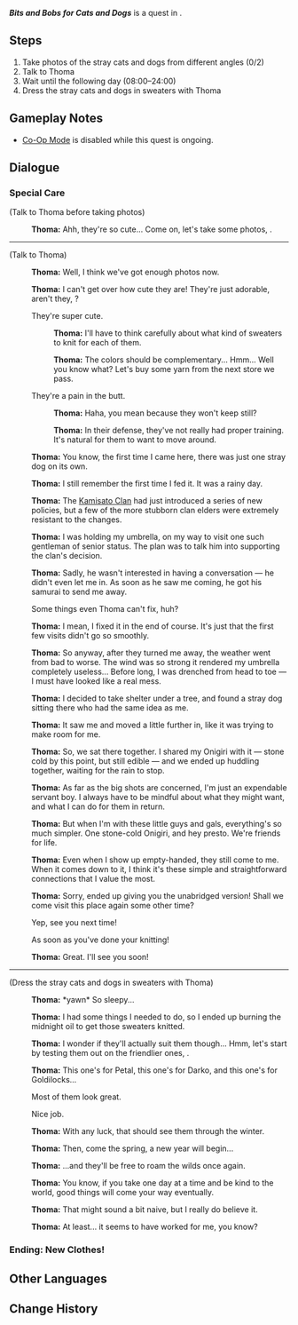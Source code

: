 {{Quest Infobox
|id            = 19118
|image         = Hangout Event Under the Same Shade & Bits and Bobs for Cats and Dogs.png
|type          = Story
|group         = Hangout Event
|chapter       = Thoma
|actNum        = I
|act           = A Housekeeper's Daily Chores
|startLocation = [[Inazuma City]], [[Inazuma]]
|region        = Inazuma
|area          = Narukami Island
|subarea       = Inazuma City
|requirement   = 
|prev          = Under the Same Shade
|characters    = Thoma; Traveler
|voiced        = yes
}}
'''''Bits and Bobs for Cats and Dogs''''' is a quest in {{Quest|A Housekeeper's Daily Chores}}.

==Steps==
# Take photos of the stray cats and dogs from different angles (0/2)
# Talk to Thoma
# Wait until the following day (08:00&ndash;24:00)
# Dress the stray cats and dogs in sweaters with Thoma

==Gameplay Notes==
* [[Co-Op Mode]] is disabled while this quest is ongoing.

==Dialogue==
{{Quest Description|You meet up with [[Thoma]] again, and he brings the finished sweater.}}
===Special Care===
{{Dialogue Start}}
;(Talk to Thoma before taking photos)
:{{A|vo tmcop001 1911602 thoma 23.ogg}} '''Thoma:''' Ahh, they're so cute... Come on, let's take some photos, {{Traveler}}.
----
;(Talk to Thoma)
:{{A|vo tmcop001 1911802 thoma 01.ogg}} '''Thoma:''' Well, I think we've got enough photos now.
:{{A|vo tmcop001 1911802 thoma 02.ogg}} '''Thoma:''' I can't get over how cute they are! They're just adorable, aren't they, {{Traveler}}?
:{{DIcon}} They're super cute.
::{{A|vo tmcop001 1911802 thoma 03.ogg}} '''Thoma:''' I'll have to think carefully about what kind of sweaters to knit for each of them.
::{{A|vo tmcop001 1911802 thoma 04.ogg}} '''Thoma:''' The colors should be complementary... Hmm... Well you know what? Let's buy some yarn from the next store we pass.
:{{DIcon}} They're a pain in the butt.
::{{A|vo tmcop001 1911802 thoma 05.ogg}} '''Thoma:''' Haha, you mean because they won't keep still?
::{{A|vo tmcop001 1911802 thoma 06.ogg}} '''Thoma:''' In their defense, they've not really had proper training. It's natural for them to want to move around.
:{{A|vo tmcop001 1911802 thoma 07.ogg}} '''Thoma:''' You know, the first time I came here, there was just one stray dog on its own.
:{{A|vo tmcop001 1911802 thoma 08.ogg}} '''Thoma:''' I still remember the first time I fed it. It was a rainy day.
:{{A|vo tmcop001 1911802 thoma 09.ogg}} '''Thoma:''' The [[Kamisato Clan]] had just introduced a series of new policies, but a few of the more stubborn clan elders were extremely resistant to the changes.
:{{A|vo tmcop001 1911802 thoma 10.ogg}} '''Thoma:''' I was holding my umbrella, on my way to visit one such gentleman of senior status. The plan was to talk him into supporting the clan's decision.
:{{A|vo tmcop001 1911802 thoma 11.ogg}} '''Thoma:''' Sadly, he wasn't interested in having a conversation &mdash; he didn't even let me in. As soon as he saw me coming, he got his samurai to send me away.
:{{DIcon}} Some things even Thoma can't fix, huh?
:{{A|vo tmcop001 1911802 thoma 12.ogg}} '''Thoma:''' I mean, I fixed it in the end of course. It's just that the first few visits didn't go so smoothly.
:{{A|vo tmcop001 1911802 thoma 13.ogg}} '''Thoma:''' So anyway, after they turned me away, the weather went from bad to worse. The wind was so strong it rendered my umbrella completely useless... Before long, I was drenched from head to toe &mdash; I must have looked like a real mess.
:{{A|vo tmcop001 1911802 thoma 14.ogg}} '''Thoma:''' I decided to take shelter under a tree, and found a stray dog sitting there who had the same idea as me.
:{{A|vo tmcop001 1911802 thoma 15.ogg}} '''Thoma:''' It saw me and moved a little further in, like it was trying to make room for me.
:{{A|vo tmcop001 1911802 thoma 16.ogg}} '''Thoma:''' So, we sat there together. I shared my Onigiri with it &mdash; stone cold by this point, but still edible &mdash; and we ended up huddling together, waiting for the rain to stop.
:{{A|vo tmcop001 1911802 thoma 17.ogg}} '''Thoma:''' As far as the big shots are concerned, I'm just an expendable servant boy. I always have to be mindful about what they might want, and what I can do for them in return.
:{{A|vo tmcop001 1911802 thoma 18.ogg}} '''Thoma:''' But when I'm with these little guys and gals, everything's so much simpler. One stone-cold Onigiri, and hey presto. We're friends for life.
:{{A|vo tmcop001 1911802 thoma 19.ogg}} '''Thoma:''' Even when I show up empty-handed, they still come to me. When it comes down to it, I think it's these simple and straightforward connections that I value the most.
:{{A|vo tmcop001 1911802 thoma 20.ogg}} '''Thoma:''' Sorry, ended up giving you the unabridged version! Shall we come visit this place again some other time?
:{{DIcon}} Yep, see you next time!
:{{DIcon}} As soon as you've done your knitting!
:{{A|vo tmcop001 1911802 thoma 21.ogg}} '''Thoma:''' Great. I'll see you soon!
----
;(Dress the stray cats and dogs in sweaters with Thoma)
:{{A|vo tmcop001 1911801 thoma 01.ogg}} '''Thoma:''' *yawn* So sleepy...
:{{A|vo tmcop001 1911801 thoma 02.ogg}} '''Thoma:''' I had some things I needed to do, so I ended up burning the midnight oil to get those sweaters knitted.
:{{A|vo tmcop001 1911801 thoma 03.ogg}} '''Thoma:''' I wonder if they'll actually suit them though... Hmm, let's start by testing them out on the friendlier ones, {{Traveler}}.
:{{A|vo tmcop001 1911801 thoma 04.ogg}} '''Thoma:''' This one's for Petal, this one's for Darko, and this one's for Goldilocks...
:{{Black Screen|''You dress the stray cats and dogs in sweaters with Thoma.''}}
:{{DIcon}} Most of them look great.
:{{DIcon}} Nice job.
:{{A|vo tmcop001 1911801 thoma 05.ogg}} '''Thoma:''' With any luck, that should see them through the winter.
:{{A|vo tmcop001 1911801 thoma 06.ogg}} '''Thoma:''' Then, come the spring, a new year will begin...
:{{A|vo tmcop001 1911801 thoma 07.ogg}} '''Thoma:''' ...and they'll be free to roam the wilds once again.
:{{A|vo tmcop001 1911801 thoma 08.ogg}} '''Thoma:''' You know, if you take one day at a time and be kind to the world, good things will come your way eventually.
:{{A|vo tmcop001 1911801 thoma 09.ogg}} '''Thoma:''' That might sound a bit naive, but I really do believe it.
:{{A|vo tmcop001 1911801 thoma 10.ogg}} '''Thoma:''' At least... it seems to have worked for me, you know?
{{Dialogue End}}

===Ending: New Clothes!===
{{Hangout Ending
|ending name     = New Clothes!
|ending name_alt = New Clothes
|character       = Thoma
|act             = 1
|description     = Thoma knits sweaters for the stray cats and dogs, but it seems that one doesn't quite fit.
}}

==Other Languages==
{{Other Languages
|en      = Bits and Bobs for Cats and Dogs
|zhs     = 给猫猫狗狗的礼物
|zhs_rm  = Gěi Māomāogǒugǒu de Lǐwù
|zht     = 給貓貓狗狗的禮物
|zht_rm  = Gěi Māomāogǒugǒu de Lǐwù
|zh_tl   = Gift for Cats and Dogs
|ja      = 猫と犬への贈り物
|ja_rm   = Neko to Inu he no Okurimono
|ja_tl   = A Present for Cats and Dogs
|ko      = 고양이와 강아지에게 주는 선물
|ko_tl   = A Present for Cats and Dogs
|es      = Regalitos para perritos y gatitos
|es_tl   = Little Gifts for Puppies and Kittens
|fr      = Babioles et bibelots pour chiens et chats
|fr_tl   = Bits and Bobs for Cats and Dogs
|ru      = Подарки для кошек и собак
|ru_tl   = Gifts for Cats and Dogs
|th      = ของขวัญสำหรับเจ้าเพื่อนสี่ขาตัวน้อย
|th_rm   = 
|th_tl   = 
|vi      = Quà Cho Chó Và Mèo
|vi_tl   = 
|de      = Geschenke für Katzen und Hunde
|de_tl   = Gifts for Cats and Dogs
|id      = Hadiah untuk Para Kucing dan Anjing
|id_tl   = Gift for Cats and Dogs
|pt      = Um presente para os cães e gatos
|pt_tl   = A Gift to the Dogs and Cats
|tr      = Kediler ve Köpekler İçin Bir Hediye
|tr_tl   = 
|it      = Regalini per cani e gattini
|it_tl   = 
}}

==Change History==
{{Change History|2.2}}